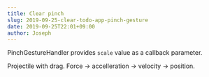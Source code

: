 ```yaml
---
title: Clear pinch
slug: 2019-09-25-clear-todo-app-pinch-gesture
date: 2019-09-25T22:01+09:00
author: Joseph
---
```


PinchGestureHandler provides `scale` value as a callback parameter.

Projectile with drag. Force &rarr; accelleration &rarr; velocity &rarr; position.